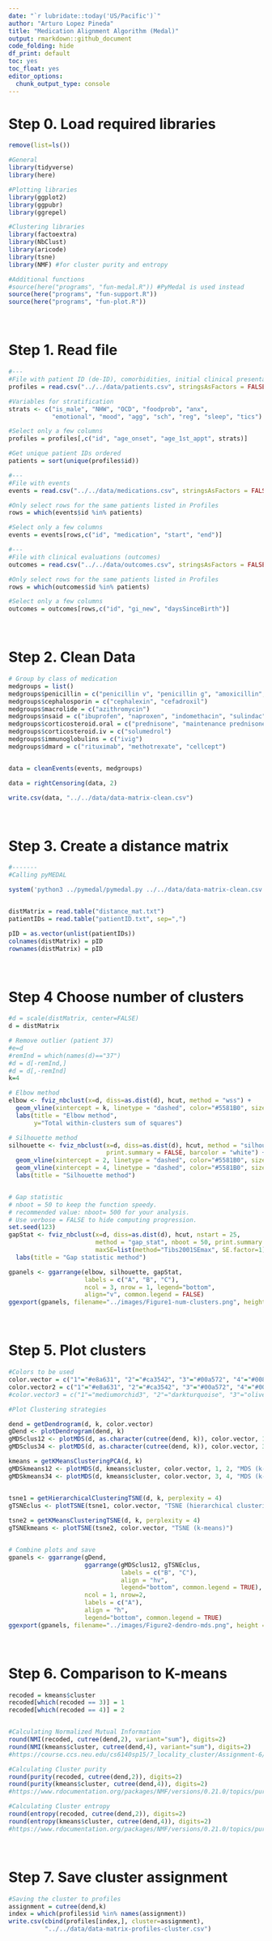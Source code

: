 ```yaml
---
date: "`r lubridate::today('US/Pacific')`"
author: "Arturo Lopez Pineda"
title: "Medication Alignment Algorithm (Medal)"
output: rmarkdown::github_document
code_folding: hide
df_print: default
toc: yes
toc_float: yes
editor_options: 
  chunk_output_type: console
---
```


# Step 0. Load required libraries

```r

remove(list=ls())

#General
library(tidyverse)
library(here)

#Plotting libraries
library(ggplot2)
library(ggpubr)
library(ggrepel)

#Clustering libraries
library(factoextra)
library(NbClust)
library(aricode)
library(tsne)
library(NMF) #for cluster purity and entropy

#Additional functions
#source(here("programs", "fun-medal.R")) #PyMedal is used instead
source(here("programs", "fun-support.R"))
source(here("programs", "fun-plot.R"))

```

\  

# Step 1. Read file

```r


#---
#File with patient ID (de-ID), comorbidities, initial clinical presentation, etc.
profiles = read.csv("../../data/patients.csv", stringsAsFactors = FALSE)

#Variables for stratification
strats <- c("is_male", "NHW", "OCD", "foodprob", "anx", 
            "emotional", "mood", "agg", "sch", "reg", "sleep", "tics")

#Select only a few columns
profiles = profiles[,c("id", "age_onset", "age_1st_appt", strats)]

#Get unique patient IDs ordered
patients = sort(unique(profiles$id))

#---
#File with events
events = read.csv("../../data/medications.csv", stringsAsFactors = FALSE)

#Only select rows for the same patients listed in Profiles
rows = which(events$id %in% patients)

#Select only a few columns
events = events[rows,c("id", "medication", "start", "end")]

#---
#File with clinical evaluations (outcomes)
outcomes = read.csv("../../data/outcomes.csv", stringsAsFactors = FALSE)

#Only select rows for the same patients listed in Profiles
rows = which(outcomes$id %in% patients)

#Select only a few columns
outcomes = outcomes[rows,c("id", "gi_new", "daysSinceBirth")]


```

\ 

# Step 2. Clean Data
```r

# Group by class of medication
medgroups = list()
medgroups$penicillin = c("penicillin v", "penicillin g", "amoxicillin", "augmentin")
medgroups$cephalosporin = c("cephalexin", "cefadroxil")
medgroups$macrolide = c("azithromycin")
medgroups$nsaid = c("ibuprofen", "naproxen", "indomethacin", "sulindac", "aspirin")
medgroups$corticosteroid.oral = c("prednisone", "maintenance prednisone", "decadron")
medgroups$corticosteroid.iv = c("solumedrol")
medgroups$immunoglobulins = c("ivig")
medgroups$dmard = c("rituximab", "methotrexate", "cellcept")


data = cleanEvents(events, medgroups)

data = rightCensoring(data, 2)

write.csv(data, "../../data/data-matrix-clean.csv")

```

\  

# Step 3. Create a distance matrix
```r

#-------
#Calling pyMEDAL

system('python3 ../pymedal/pymedal.py ../../data/data-matrix-clean.csv', wait=TRUE)


distMatrix = read.table("distance_mat.txt")
patientIDs = read.table("patientID.txt", sep=",")

pID = as.vector(unlist(patientIDs))
colnames(distMatrix) = pID
rownames(distMatrix) = pID

```

\  

# Step 4 Choose number of clusters

```r

#d = scale(distMatrix, center=FALSE)
d = distMatrix

# Remove outlier (patient 37)
#e=d
#remInd = which(names(d)=="37")
#d = d[-remInd,]
#d = d[,-remInd]
k=4

# Elbow method
elbow <- fviz_nbclust(x=d, diss=as.dist(d), hcut, method = "wss") +
  geom_vline(xintercept = k, linetype = "dashed", color="#5581B0", size=0.6) +
  labs(title = "Elbow method",
       y="Total within-clusters sum of squares")

# Silhouette method
silhouette <- fviz_nbclust(x=d, diss=as.dist(d), hcut, method = "silhouette", 
                           print.summary = FALSE, barcolor = "white") +
  geom_vline(xintercept = 2, linetype = "dashed", color="#5581B0", size=0.6) +
  geom_vline(xintercept = 4, linetype = "dashed", color="#5581B0", size=0.6) +
  labs(title = "Silhouette method")


# Gap statistic
# nboot = 50 to keep the function speedy. 
# recommended value: nboot= 500 for your analysis.
# Use verbose = FALSE to hide computing progression.
set.seed(123)
gapStat <- fviz_nbclust(x=d, diss=as.dist(d), hcut, nstart = 25, 
                        method = "gap_stat", nboot = 50, print.summary = FALSE,
                        maxSE=list(method="Tibs2001SEmax", SE.factor=1)) +
  labs(title = "Gap statistic method")

gpanels <- ggarrange(elbow, silhouette, gapStat,
                     labels = c("A", "B", "C"),
                     ncol = 3, nrow = 1, legend="bottom", 
                     align="v", common.legend = FALSE)
ggexport(gpanels, filename="../images/Figure1-num-clusters.png", height = 1200, width = 4000, res=300)

```

\ 

# Step 5. Plot clusters

```r

#Colors to be used
color.vector = c("1"="#e8a631", "2"="#ca3542", "3"="#00a572", "4"="#0080ff")
color.vector2 = c("1"="#e8a631", "2"="#ca3542", "3"="#00a572", "4"="#0080ff")
#color.vector3 = c("1"="mediumorchid3", "2"="darkturquoise", "3"="olivedrab3", "4"="orangered3")

#Plot Clustering strategies

dend = getDendrogram(d, k, color.vector)
gDend <- plotDendrogram(dend, k)
gMDSclus12 <- plotMDS(d, as.character(cutree(dend, k)), color.vector, 1, 2, "MDS (hierarchical clustering)")
gMDSclus34 <- plotMDS(d, as.character(cutree(dend, k)), color.vector, 3, 4, "MDS (hierarchical clustering)")

kmeans = getKMeansClusteringPCA(d, k)
gMDSkmeans12 <- plotMDS(d, kmeans$cluster, color.vector, 1, 2, "MDS (k-means)")
gMDSkmeans34 <- plotMDS(d, kmeans$cluster, color.vector, 3, 4, "MDS (k-means)")


tsne1 = getHierarchicalClusteringTSNE(d, k, perplexity = 4)
gTSNEclus <- plotTSNE(tsne1, color.vector, "TSNE (hierarchical clustering)")
 
tsne2 = getKMeansClusteringTSNE(d, k, perplexity = 4)
gTSNEkmeans <- plotTSNE(tsne2, color.vector, "TSNE (k-means)")


# Combine plots and save
gpanels <- ggarrange(gDend, 
                     ggarrange(gMDSclus12, gTSNEclus,
                               labels = c("B", "C"),
                               align = "hv",
                               legend="bottom", common.legend = TRUE),
                     ncol = 1, nrow=2, 
                     labels = c("A"),
                     align = "h",
                     legend="bottom", common.legend = TRUE)
ggexport(gpanels, filename="../images/Figure2-dendro-mds.png", height = 4000, width = 4000, res=300)

```

\ 

# Step 6. Comparison to K-means

```r

recoded = kmeans$cluster
recoded[which(recoded == 3)] = 1
recoded[which(recoded == 4)] = 2


#Calculating Normalized Mutual Information
round(NMI(recoded, cutree(dend,2), variant="sum"), digits=2)
round(NMI(kmeans$cluster, cutree(dend,4), variant="sum"), digits=2)
#https://course.ccs.neu.edu/cs6140sp15/7_locality_cluster/Assignment-6/NMI.pdf

#Calculating Cluster purity
round(purity(recoded, cutree(dend,2)), digits=2)
round(purity(kmeans$cluster, cutree(dend,4)), digits=2)
#https://www.rdocumentation.org/packages/NMF/versions/0.21.0/topics/purity

#Calculating Cluster entropy
round(entropy(recoded, cutree(dend,2)), digits=2)
round(entropy(kmeans$cluster, cutree(dend,4)), digits=2)
#https://www.rdocumentation.org/packages/NMF/versions/0.21.0/topics/purity


```

\ 

# Step 7. Save cluster assignment

```r


#Saving the cluster to profiles
assignment = cutree(dend,k)
index = which(profiles$id %in% names(assignment))
write.csv(cbind(profiles[index,], cluster=assignment),
          "../../data/data-matrix-profiles-cluster.csv")
```

\ 